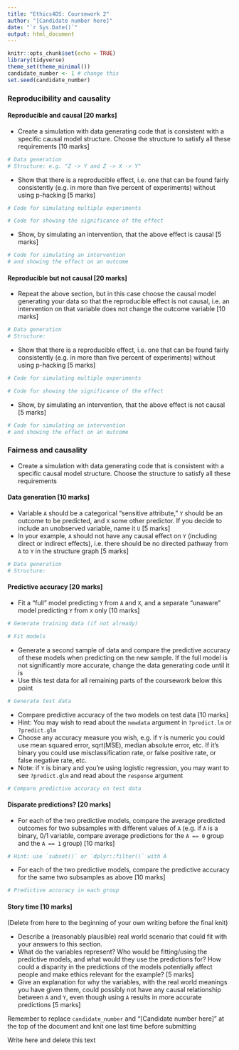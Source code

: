 ```yaml
---
title: "Ethics4DS: Coursework 2"
author: "[Candidate number here]"
date: "`r Sys.Date()`"
output: html_document
---
```


```r
knitr::opts_chunk$set(echo = TRUE)
library(tidyverse)
theme_set(theme_minimal())
candidate_number <- 1 # change this
set.seed(candidate_number)
```

### Reproducibility and causality

#### Reproducible and causal [20 marks]

- Create a simulation with data generating code that is consistent with a specific causal model structure. Choose the structure to satisfy all these requirements [10 marks]

```r
# Data generation
# Structure: e.g. "Z -> Y and Z -> X -> Y"

```

- Show that there is a reproducible effect, i.e. one that can be found fairly consistently (e.g. in more than five percent of experiments) without using p-hacking [5 marks]

```r
# Code for simulating multiple experiments

```

```r
# Code for showing the significance of the effect

```

- Show, by simulating an intervention, that the above effect is causal [5 marks]

```r
# Code for simulating an intervention 
# and showing the effect on an outcome

```

#### Reproducible but not causal [20 marks]

- Repeat the above section, but in this case choose the causal model generating your data so that the reproducible effect is not causal, i.e. an intervention on that variable does not change the outcome variable [10 marks]

```r
# Data generation
# Structure: 

```

- Show that there is a reproducible effect, i.e. one that can be found fairly consistently (e.g. in more than five percent of experiments) without using p-hacking [5 marks]

```r
# Code for simulating multiple experiments

```

```r
# Code for showing the significance of the effect

```

- Show, by simulating an intervention, that the above effect is not causal [5 marks]

```r
# Code for simulating an intervention 
# and showing the effect on an outcome

```

### Fairness and causality

- Create a simulation with data generating code that is consistent with a specific causal model structure. Choose the structure to satisfy all these requirements

#### Data generation [10 marks]

- Variable `A` should be a categorical "sensitive attribute," `Y` should be an outcome to be predicted, and `X` some other predictor. If you decide to include an unobserved variable, name it `U` [5 marks]
- In your example, `A` should not have any causal effect on `Y` (including direct or indirect effects), i.e. there should be no directed pathway from `A` to `Y` in the structure graph [5 marks]

```r
# Data generation
# Structure: 

```

#### Predictive accuracy [20 marks]

- Fit a "full" model predicting `Y` from `A` and `X`, and a separate "unaware" model predicting `Y` from `X` only [10 marks]

```r
# Generate training data (if not already)

# Fit models

```

- Generate a second sample of data and compare the predictive accuracy of these models when predicting on the new sample. If the full model is not significantly more accurate, change the data generating code until it is
- Use this test data for all remaining parts of the coursework below this point

```r
# Generate test data

```

- Compare predictive accuracy of the two models on test data [10 marks]
- Hint: You may wish to read about the `newdata` argument in `?predict.lm` or `?predict.glm`
- Choose any accuracy measure you wish, e.g. if `Y` is numeric you could use mean squared error, sqrt(MSE), median absolute error, etc. If it's binary you could use misclassification rate, or false positive rate, or false negative rate, etc.
- Note: if `Y` is binary and you're using logistic regression, you may want to see `?predict.glm` and read about the `response` argument

```r
# Compare predictive accuracy on test data

```

#### Disparate predictions? [20 marks]

- For each of the two predictive models, compare the average predicted outcomes for two subsamples with different values of `A` (e.g. if `A` is a binary, 0/1 variable, compare average predictions for the `A == 0` group and the `A == 1` group) [10 marks]

```r
# Hint: use `subset()` or `dplyr::filter()` with A

```

- For each of the two predictive models, compare the predictive accuracy for the same two subsamples as above [10 marks]

```r
# Predictive accuracy in each group

```

#### Story time [10 marks]

(Delete from here to the beginning of your own writing before the final knit)

- Describe a (reasonably plausible) real world scenario that could fit with your answers to this section.
- What do the variables represent? Who would be fitting/using the predictive models, and what would they use the predictions for? How could a disparity in the predictions of the models potentially affect people and make ethics relevant for the example? [5 marks]
- Give an explanation for why the variables, with the real world meanings you have given them, could possibly not have any causal relationship between `A` and `Y`, even though using `A` results in more accurate predictions [5 marks]

Remember to replace `candidate_number` and "[Candidate number here]" at the top of the document and knit one last time before submitting

Write here and delete this text

